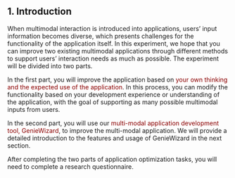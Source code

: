 ## 1. Introduction
When multimodal interaction is introduced into applications, 
users’ input information becomes diverse, which presents challenges for the functionality of the application itself. 
In this experiment, we hope that you can improve two existing multimodal applications through different methods to 
support users’ interaction needs as much as possible. 
The experiment will be divided into two parts. 

In the first part, 
you will improve the application based on <font color="#8b0000">your own thinking and the expected use of the application</font>. 
In this process, you can modify the functionality based on your development experience or understanding of the application, 
with the goal of supporting as many possible multimodal inputs from users.

In the second part, 
you will use our <font color="#8b0000">multi-modal application development tool, GenieWizard</font>, to improve the multi-modal application. 
We will provide a detailed introduction to the features and usage of GenieWizard in the next section.

After completing the two parts of application optimization tasks, you will need to complete a research questionnaire.
